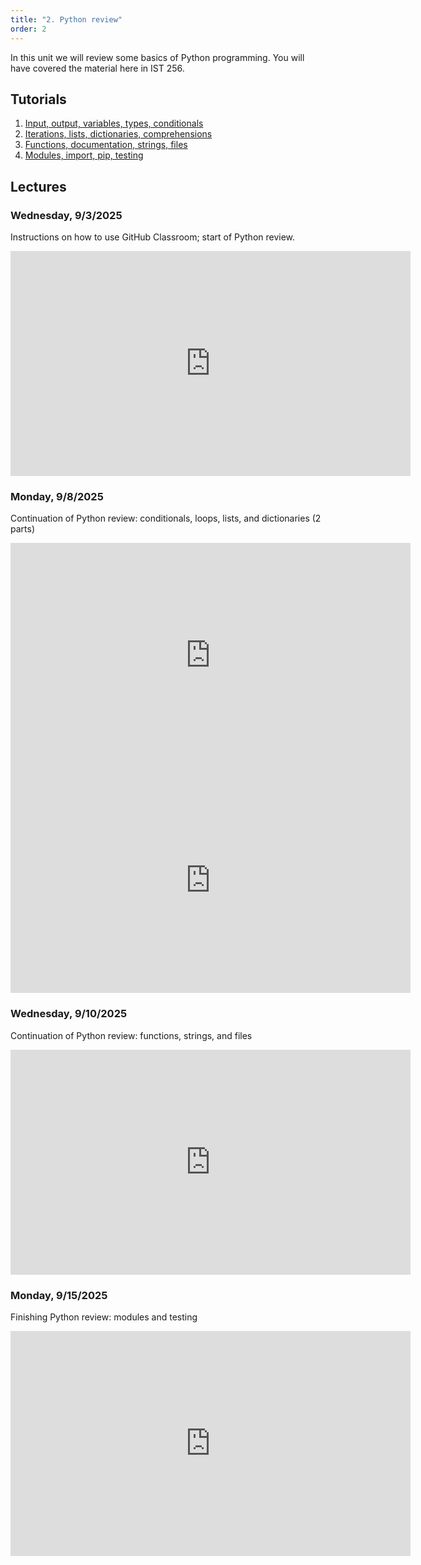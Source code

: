 ```yaml
---
title: "2. Python review"
order: 2
---
```


In this unit we will review some basics of Python programming. You will have covered the material here in IST 256.

## Tutorials

1. [Input, output, variables, types, conditionals](python-1.qmd)
2. [Iterations, lists, dictionaries, comprehensions](python-2.qmd)
3. [Functions, documentation, strings, files](python-3.qmd)
4. [Modules, import, pip, testing](python-4.qmd)

## Lectures

### Wednesday, 9/3/2025

Instructions on how to use GitHub Classroom; start of Python review.

<iframe id="kmsembed-1_vpojfecb" width="640" height="360" src="https://video.syr.edu/embed/secure/iframe/entryId/1_vpojfecb/uiConfId/45992161/st/0" class="kmsembed" allowfullscreen webkitallowfullscreen mozAllowFullScreen allow="autoplay *; fullscreen *; encrypted-media *" referrerPolicy="no-referrer-when-downgrade" sandbox="allow-downloads allow-forms allow-same-origin allow-scripts allow-top-navigation allow-pointer-lock allow-popups allow-modals allow-orientation-lock allow-popups-to-escape-sandbox allow-presentation allow-top-navigation-by-user-activation" frameborder="0" title="IST 356 Lecture - 9-3-25"></iframe>

### Monday, 9/8/2025

Continuation of Python review: conditionals, loops, lists, and dictionaries (2 parts)

<iframe id="kmsembed-1_vpojfecb" width="640" height="360" src="https://video.syr.edu/embed/secure/iframe/entryId/1_vfmptnc4/uiConfId/45992161/st/0" class="kmsembed" allowfullscreen webkitallowfullscreen mozAllowFullScreen allow="autoplay *; fullscreen *; encrypted-media *" referrerPolicy="no-referrer-when-downgrade" sandbox="allow-downloads allow-forms allow-same-origin allow-scripts allow-top-navigation allow-pointer-lock allow-popups allow-modals allow-orientation-lock allow-popups-to-escape-sandbox allow-presentation allow-top-navigation-by-user-activation" frameborder="0" title="IST 356 Lecture - 9-3-25"></iframe>

<iframe id="kmsembed-1_vpojfecb" width="640" height="360" src="https://video.syr.edu/embed/secure/iframe/entryId/1_oa086gbk/uiConfId/45992161/st/0" class="kmsembed" allowfullscreen webkitallowfullscreen mozAllowFullScreen allow="autoplay *; fullscreen *; encrypted-media *" referrerPolicy="no-referrer-when-downgrade" sandbox="allow-downloads allow-forms allow-same-origin allow-scripts allow-top-navigation allow-pointer-lock allow-popups allow-modals allow-orientation-lock allow-popups-to-escape-sandbox allow-presentation allow-top-navigation-by-user-activation" frameborder="0" title="IST 356 Lecture - 9-3-25"></iframe>

### Wednesday, 9/10/2025

Continuation of Python review: functions, strings, and files

<iframe id="kmsembed-1_vpojfecb" width="640" height="360" src="https://video.syr.edu/embed/secure/iframe/entryId/1_dm1z4h65/uiConfId/45992161/st/0" class="kmsembed" allowfullscreen webkitallowfullscreen mozAllowFullScreen allow="autoplay *; fullscreen *; encrypted-media *" referrerPolicy="no-referrer-when-downgrade" sandbox="allow-downloads allow-forms allow-same-origin allow-scripts allow-top-navigation allow-pointer-lock allow-popups allow-modals allow-orientation-lock allow-popups-to-escape-sandbox allow-presentation allow-top-navigation-by-user-activation" frameborder="0" title="IST 356 Lecture - 9-3-25"></iframe>

### Monday, 9/15/2025

Finishing Python review: modules and testing

<iframe id="kmsembed-1_bx69379t" width="640" height="360" src="https://video.syr.edu/embed/secure/iframe/entryId/1_bx69379t/uiConfId/45992161/st/0" class="kmsembed" allowfullscreen webkitallowfullscreen mozAllowFullScreen allow="autoplay *; fullscreen *; encrypted-media *" referrerPolicy="no-referrer-when-downgrade" sandbox="allow-downloads allow-forms allow-same-origin allow-scripts allow-top-navigation allow-pointer-lock allow-popups allow-modals allow-orientation-lock allow-popups-to-escape-sandbox allow-presentation allow-top-navigation-by-user-activation" frameborder="0" title="IST 356 Lecture - 9-15-25"></iframe>
